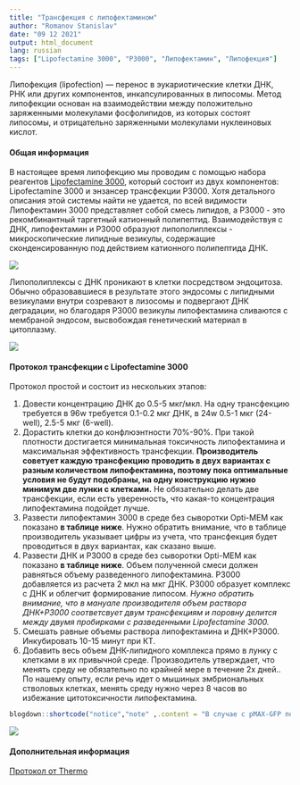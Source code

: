 ```yaml
---
title: "Трансфекция с липофектамином"
author: "Romanov Stanislav"
date: "09 12 2021"
output: html_document
lang: russian
tags: ["Lipofectamine 3000", "P3000", "Липофектамин", "Липофекция"]
---
```


Липофекция (lipofection) --- перенос в эукариотические клетки ДНК, РНК или других компонентов, инкапсулированных в липосомы. Метод липофекции основан на взаимодействии между положительно заряженными молекулами фосфолипидов, из которых состоят липосомы, и отрицательно заряженными молекулами нуклеиновых кислот.

#### Общая информация

В настоящее время липофекцию мы проводим с помощью набора реагентов [Lipofectamine 3000](https://www.thermofisher.com/order/catalog/product/L3000001?ef_id=Cj0KCQiAzMGNBhCyARIsANpUkzO2e8sYN-TQnOWr-iGAV6edriHXlmyiU6SXauYQPviNLnWIj69lUy4aAgRiEALw_wcB:G:s&s_kwcid=AL!3652!3!535167329908!!!g!!&cid=bid_clb_tfx_r01_co_cp0000_pjt0000_bid00000_0se_gaw_dy_pur_con&s_kwcid=AL!3652!3!535167329908!!!g!!&gclid=Cj0KCQiAzMGNBhCyARIsANpUkzO2e8sYN-TQnOWr-iGAV6edriHXlmyiU6SXauYQPviNLnWIj69lUy4aAgRiEALw_wcB), который состоит из двух компонентов: Lipofectamine 3000 и энзансер трансфекции P3000. Хотя детального описания этой системы найти не удается, по всей видимости Липофектамин 3000 представляет собой cмесь липидов, а P3000 - это рекомбинантный таргетный катионный полипептид. Взаимодействуя с ДНК, липофектамин и P3000 образуют липополиплексы - микроскопические липидные везикулы, содержащие сконденсированную под действием катионного полипептида ДНК.

![](/CellTechiques/Lipofection.files/Lipo.png)

Липополиплексы с ДНК проникают в клетки посредством эндоцитоза. Обычно образовавшиеся в результате этого эндосомы с липидными везикулами внутри созревают в лизосомы и подвергают ДНК деградации, но благодаря P3000 везикулы липофектамина сливаются с мембраной эндосом, высвобождая генетический материал в цитоплазму.

![](/CellTechniques/Lipofection.files/Endosome.png)

#### Протокол трансфекции c Lipofectamine 3000

Протокол простой и состоит из нескольких этапов:

1.  Довести концентрацию ДНК до 0.5-5 мкг/мкл. На одну трансфекцию требуется в 96w требуется 0.1-0.2 мкг ДНК, в 24w 0.5-1 мкг (24-well), 2.5-5 мкг (6-well).
2.  Дорастить клетки до конфлюэнтности 70%-90%. При такой плотности достигается минимальная токсичность липофектамина и максимальная эффективность трансфекции. **Производитель советует каждую трансфекцию проводить в двух вариантах с разным количеством липофектамина, поэтому пока оптимальные условия не будут подобраны, на одну конструкцию нужно минимум две лунки с клетками.** Не обязательно делать две трансфекции, если есть уверенность, что какая-то концентрация липофектамина подойдет лучше.
3.  Развести липофектамин 3000 в среде без сыворотки Opti-MEM как показано **в таблице ниже**. Нужно обратить внимание, что в таблице производитель указывает цифры из учета, что трансфекция будет проводиться в двух вариантах, как сказано выше.
4.  Развести ДНК и P3000 в среде без сыворотки Opti-MEM как показано **в таблице ниже**. Объем полученной смеси должен равняться объему разведенного липофектамина. P3000 добавляется из расчета 2 мкл на мкг ДНК. P3000 образует комплекс с ДНК и облегчит формирование липосом. *Нужно обратить внимание, что в мануале производителя объем раствора ДНК+P3000 соответсвует двум трансфекциям и поровну делится между двумя пробирками с разведенными Lipofectamine 3000.*
5.  Смешать равные объемы раствора липофектамина и ДНК+P3000. Инкубировать 10-15 минут при КТ.
6.  Добавить весь объем ДНК-липидного комплекса прямо в лунку с клетками в их привычной среде. Производитель утверждает, что менять среду не обязательно по крайней мере в течение 2х дней.. По нашему опыту, если речь идет о мышиных эмбриональных стволовых клетках, менять среду нужно через 8 часов во избежание цитотоксичности липофектамина.

```r
blogdown::shortcode("notice","note" ,.content = "В случае с pMAX-GFP первые признаки трансформации появляются уже через полдня")

```

![](/CellTechiques/Lipofection.files/Protocol.bmp)

#### Дополнительная информация

[Протокол от Thermo](https://assets.thermofisher.com/TFS-Assets/LSG/manuals/lipofectamine3000_protocol.pdf)
